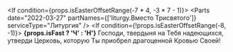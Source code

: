<If condition={props.isEasterOffsetRange(-7 * 4, -3 * 7 - 1)}>
    <Then>
        <Parts date="2022-03-27" partNames={['liturgy.Вместо Трисвятого']} serviceType="Литургия" />
    </Then>
    <Else>
        <If condition={!props.isEasterOffsetRange(-8, -1)}>
            **{props.isFast ? 'Ч' : 'Н'}** Господи, твердыня на Тебя надеющихся, утверди Церковь, которую Ты приобрел
            драгоценной Кровью Своей!
        </If>
    </Else>
</If>
